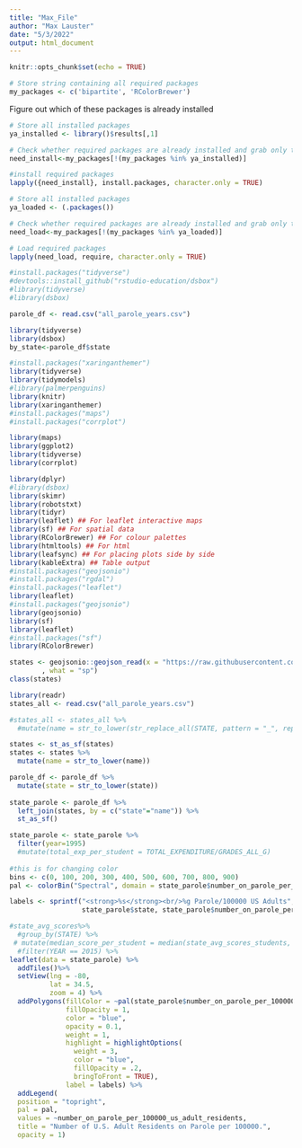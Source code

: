 ```yaml
---
title: "Max_File"
author: "Max Lauster"
date: "5/3/2022"
output: html_document
---
```


```r
knitr::opts_chunk$set(echo = TRUE)

# Store string containing all required packages
my_packages <- c('bipartite', 'RColorBrewer')

```

Figure out which of these packages is already installed
``` r
# Store all installed packages
ya_installed <- library()$results[,1]

# Check whether required packages are already installed and grab only those that still need installation
need_install<-my_packages[!(my_packages %in% ya_installed)]

#install required packages
lapply({need_install}, install.packages, character.only = TRUE)

```

``` r
# Store all installed packages
ya_loaded <- (.packages())

# Check whether required packages are already installed and grab only those that still need installation
need_load<-my_packages[!(my_packages %in% ya_loaded)]

# Load required packages
lapply(need_load, require, character.only = TRUE)
```
```r
#install.packages("tidyverse")
#devtools::install_github("rstudio-education/dsbox")
#library(tidyverse)
#library(dsbox)
```

```r
parole_df <- read.csv("all_parole_years.csv")

```


```r
library(tidyverse)
library(dsbox)
by_state<-parole_df$state


```

```r
#install.packages("xaringanthemer")
library(tidyverse)
library(tidymodels)
#library(palmerpenguins)
library(knitr)
library(xaringanthemer)
#install.packages("maps")
#install.packages("corrplot")

library(maps)
library(ggplot2)
library(tidyverse)
library(corrplot)

library(dplyr)
#library(dsbox)
library(skimr)
library(robotstxt)
library(tidyr) 
library(leaflet) ## For leaflet interactive maps
library(sf) ## For spatial data
library(RColorBrewer) ## For colour palettes
library(htmltools) ## For html
library(leafsync) ## For placing plots side by side
library(kableExtra) ## Table output
#install.packages("geojsonio")
#install.packages("rgdal")
#install.packages("leaflet")
library(leaflet)
#install.packages("geojsonio")
library(geojsonio)
library(sf)
library(leaflet)
#install.packages("sf")
library(RColorBrewer)
```

```r
states <- geojsonio::geojson_read(x = "https://raw.githubusercontent.com/PublicaMundi/MappingAPI/master/data/geojson/us-states.json"
        , what = "sp")
class(states)

library(readr)
states_all <- read.csv("all_parole_years.csv")
```


```r
#states_all <- states_all %>%
  #mutate(name = str_to_lower(str_replace_all(STATE, pattern = "_", replacement = " ")))

states <- st_as_sf(states)
states <- states %>%
  mutate(name = str_to_lower(name))

parole_df <- parole_df %>%
  mutate(state = str_to_lower(state))
  
state_parole <- parole_df %>%
  left_join(states, by = c("state"="name")) %>%
  st_as_sf()

state_parole <- state_parole %>%
  filter(year=1995)
  #mutate(total_exp_per_student = TOTAL_EXPENDITURE/GRADES_ALL_G)
  
#this is for changing color 
bins <- c(0, 100, 200, 300, 400, 500, 600, 700, 800, 900)
pal <- colorBin("Spectral", domain = state_parole$number_on_parole_per_100000_us_adult_residents, bins = bins)

```

```r
labels <- sprintf("<strong>%s</strong><br/>%g Parole/100000 US Adults",
                  state_parole$state, state_parole$number_on_parole_per_100000_us_adult_residents) %>% lapply(htmltools::HTML)

```

```r
#state_avg_scores%>%
  #group_by(STATE) %>%
 # mutate(median_score_per_student = median(state_avg_scores_students, na.rm = TRUE)) %>%
  #filter(YEAR == 2015) %>%
leaflet(data = state_parole) %>%
  addTiles()%>%
  setView(lng = -80,
          lat = 34.5,
          zoom = 4) %>%
  addPolygons(fillColor = ~pal(state_parole$number_on_parole_per_100000_us_adult_residents),
              fillOpacity = 1,
              color = "blue",
              opacity = 0.1,
              weight = 1,
              highlight = highlightOptions(
                weight = 3,
                color = "blue",
                fillOpacity = .2,
                bringToFront = TRUE),
              label = labels) %>%
  addLegend(
  position = "topright",
  pal = pal,
  values = ~number_on_parole_per_100000_us_adult_residents,
  title = "Number of U.S. Adult Residents on Parole per 100000.",
  opacity = 1)

```

